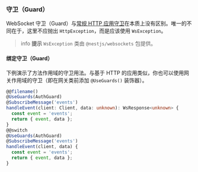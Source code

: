 ### 守卫（Guard）

WebSocket 守卫（Guard）与[常规 HTTP 应用守卫](/guards)在本质上没有区别。唯一的不同在于，这里不应抛出 `HttpException`，而是应该使用 `WsException`。

> info **提示** `WsException` 类由 `@nestjs/websockets` 包提供。

#### 绑定守卫（Guard）

下例演示了方法作用域的守卫用法。与基于 HTTP 的应用类似，你也可以使用网关作用域的守卫（即在网关类前添加 `@UseGuards()` 装饰器）。

```ts
@@filename()
@UseGuards(AuthGuard)
@SubscribeMessage('events')
handleEvent(client: Client, data: unknown): WsResponse<unknown> {
  const event = 'events';
  return { event, data };
}
@@switch
@UseGuards(AuthGuard)
@SubscribeMessage('events')
handleEvent(client, data) {
  const event = 'events';
  return { event, data };
}
```
